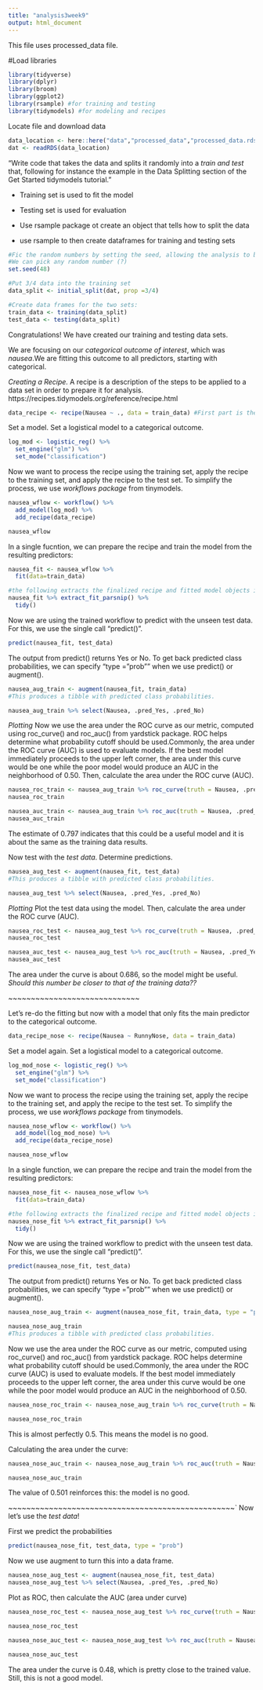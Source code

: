 ---
title: "analysis3week9"
output: html_document
---
This file uses processed_data file.

#Load libraries
```{r}
library(tidyverse)
library(dplyr)
library(broom)
library(ggplot2)
library(rsample) #for training and testing
library(tidymodels) #for modeling and recipes
```

Locate file and download data
```{r}
data_location <- here::here("data","processed_data","processed_data.rds")
dat <- readRDS(data_location)
```


"Write code that takes the data and splits it randomly into a _train and test_ that, following for instance the example in the Data Splitting section of the Get Started tidymodels tutorial."

* Training set is used to fit the model

* Testing set is used for evaluation

* Use rsample package ot create an object that tells how to split the data

* use rsample to then create dataframes for training and testing sets


```{r}
#Fic the random numbers by setting the seed, allowing the analysis to be reproducible when random numbers are used.
#We can pick any random number (?)
set.seed(48)

#Put 3/4 data into the training set
data_split <- initial_split(dat, prop =3/4)

#Create data frames for the two sets:
train_data <- training(data_split)
test_data <- testing(data_split)

```

Congratulations! We have created our training and testing data sets.

We are focusing on our _categorical outcome of interest_, which was _nausea_.We are fitting this outcome to all predictors, starting with categorical.

_Creating a Recipe._
A recipe is a description of the steps to be applied to a data set in order to prepare it for analysis.
https://recipes.tidymodels.org/reference/recipe.html
```{r}
data_recipe <- recipe(Nausea ~ ., data = train_data) #First part is the formula: Nausea is the outcome of interest and to the right of tilde are predictors (a period indicates all other variables). Second part is the data used in the model (usually training set)

```

Set a model. Set a logistical model to a categorical outcome.
```{r}
log_mod <- logistic_reg() %>% 
  set_engine("glm") %>% 
  set_mode("classification")

```

Now we want to process the recipe using the training set, apply the recipe to the training set, and apply the recipe to the test set. To simplify the process, we use _workflows package_ from tinymodels.

```{r}
nausea_wflow <- workflow() %>%
  add_model(log_mod) %>%
  add_recipe(data_recipe)

nausea_wflow
```
In a single fucntion, we can prepare the recipe and train the model from the resulting predictors:
```{r}
nausea_fit <- nausea_wflow %>%
  fit(data=train_data)

#the following extracts the finalized recipe and fitted model objects inside.
nausea_fit %>% extract_fit_parsnip() %>%
  tidy()


```

Now we are using the trained workflow to predict with the unseen test data. For this, we use the single call "predict()".

```{r}
predict(nausea_fit, test_data)

```

The output from predict() returns Yes or No. To get back predicted class probabilities, we can specify "type = "prob"" when we use predict() or augment().
```{r}
nausea_aug_train <- augment(nausea_fit, train_data)
#This produces a tibble with predicted class probabilities.

nausea_aug_train %>% select(Nausea, .pred_Yes, .pred_No)
```

_Plotting_
Now we use the area under the ROC curve as our metric, computed using roc_curve() and roc_auc() from yardstick package.
ROC helps determine what probability cutoff should be used.Commonly, the area under the ROC curve (AUC) is used to evaluate models. If the best model immediately proceeds to the upper left corner, the area under this curve would be one while the poor model would produce an AUC in the neighborhood of 0.50. 
Then, calculate the area under the ROC curve (AUC).

```{r}
nausea_roc_train <- nausea_aug_train %>% roc_curve(truth = Nausea, .pred_Yes, event_level = "second") %>% autoplot() #**Why is event level second?
nausea_roc_train

nausea_auc_train <- nausea_aug_train %>% roc_auc(truth = Nausea, .pred_Yes, event_level = "second")
nausea_auc_train

```
The estimate of 0.797 indicates that this could be a useful model and it is about the same as the training data results.



Now test with the _test data_.
Determine predictions.
```{r}
nausea_aug_test <- augment(nausea_fit, test_data)
#This produces a tibble with predicted class probabilities.

nausea_aug_test %>% select(Nausea, .pred_Yes, .pred_No)
```

_Plotting_
Plot the test data using the model.
Then, calculate the area under the ROC curve (AUC).

```{r}
nausea_roc_test <- nausea_aug_test %>% roc_curve(truth = Nausea, .pred_Yes, event_level = "second") %>% autoplot() #**Why is event level second?
nausea_roc_test

nausea_auc_test <- nausea_aug_test %>% roc_auc(truth = Nausea, .pred_Yes, event_level = "second")
nausea_auc_test

```
The area under the curve is about 0.686, so the model might be useful. _Should this number be closer to that of the training data??_


~~~~~~~~~~~~~~~~~~~~~~~~~~~~~


Let’s re-do the fitting but now with a model that only fits the main predictor to the categorical outcome.

```{r}
data_recipe_nose <- recipe(Nausea ~ RunnyNose, data = train_data) 
```

Set a model again. Set a logistical model to a categorical outcome.

```{r}
log_mod_nose <- logistic_reg() %>% 
  set_engine("glm") %>% 
  set_mode("classification")

```

Now we want to process the recipe using the training set, apply the recipe to the training set, and apply the recipe to the test set. To simplify the process, we use _workflows package_ from tinymodels.

```{r}
nausea_nose_wflow <- workflow() %>%
  add_model(log_mod_nose) %>%
  add_recipe(data_recipe_nose)

nausea_nose_wflow
```

In a single function, we can prepare the recipe and train the model from the resulting predictors:
```{r}
nausea_nose_fit <- nausea_nose_wflow %>%
  fit(data=train_data)

#the following extracts the finalized recipe and fitted model objects inside.
nausea_nose_fit %>% extract_fit_parsnip() %>%
  tidy()


```

Now we are using the trained workflow to predict with the unseen test data. For this, we use the single call "predict()".

```{r}
predict(nausea_nose_fit, test_data)

```
The output from predict() returns Yes or No. To get back predicted class probabilities, we can specify "type = "prob"" when we use predict() or augment().
```{r}
nausea_nose_aug_train <- augment(nausea_nose_fit, train_data, type = "prob")

nausea_nose_aug_train
#This produces a tibble with predicted class probabilities.
```
Now we use the area under the ROC curve as our metric, computed using roc_curve() and roc_auc() from yardstick package.
ROC helps determine what probability cutoff should be used.Commonly, the area under the ROC curve (AUC) is used to evaluate models. If the best model immediately proceeds to the upper left corner, the area under this curve would be one while the poor model would produce an AUC in the neighborhood of 0.50. 

```{r}
nausea_nose_roc_train <- nausea_nose_aug_train %>% roc_curve(truth = Nausea, .pred_Yes, event_level = "second") %>% autoplot()

nausea_nose_roc_train

```
This is almost perfectly 0.5. This means the model is no good.

Calculating the area under the curve:
```{r}

nausea_nose_auc_train <- nausea_nose_aug_train %>% roc_auc(truth = Nausea, .pred_Yes, event_level = "second")

nausea_nose_auc_train

```
The value of 0.501 reinforces this: the model is no good.

~~~~~~~~~~~~~~~~~~~~~~~~~~~~~~~~~~~~~~~~~~~~~~~~~~`
Now let's use the _test data_!

First we predict the probabilities
```{r}
predict(nausea_nose_fit, test_data, type = "prob")

```

Now we use augment to turn this into a data frame.
```{r}

nausea_nose_aug_test <- augment(nausea_nose_fit, test_data)
nausea_nose_aug_test %>% select(Nausea, .pred_Yes, .pred_No)

```

Plot as ROC, then calculate the AUC (area under curve)
```{r}
nausea_nose_roc_test <- nausea_nose_aug_test %>% roc_curve(truth = Nausea, .pred_Yes, event_level = "second") %>% autoplot()

nausea_nose_roc_test

nausea_nose_auc_test <- nausea_nose_aug_test %>% roc_auc(truth = Nausea, .pred_Yes, event_level = "second")

nausea_nose_auc_test
```

The area under the curve is 0.48, which is pretty close to the trained value. Still, this is not a good model.